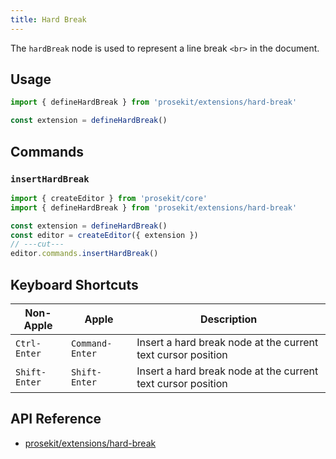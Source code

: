 ```yaml
---
title: Hard Break
---
```



The `hardBreak` node is used to represent a line break `<br>` in the document.

<Demo story="hard-break" />

## Usage

```ts twoslash
import { defineHardBreak } from 'prosekit/extensions/hard-break'

const extension = defineHardBreak()
```

## Commands

### `insertHardBreak`

```ts twoslash
import { createEditor } from 'prosekit/core'
import { defineHardBreak } from 'prosekit/extensions/hard-break'

const extension = defineHardBreak()
const editor = createEditor({ extension })
// ---cut---
editor.commands.insertHardBreak()
```

## Keyboard Shortcuts

| Non-Apple     | Apple           | Description                                                  |
| ------------- | --------------- | ------------------------------------------------------------ |
| `Ctrl-Enter`  | `Command-Enter` | Insert a hard break node at the current text cursor position |
| `Shift-Enter` | `Shift-Enter`   | Insert a hard break node at the current text cursor position |

## API Reference

- [prosekit/extensions/hard-break](/references/extensions/hard-break)
